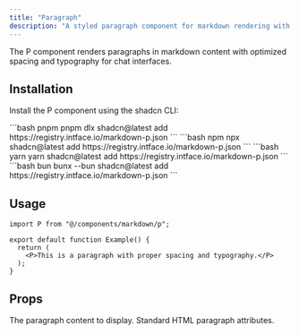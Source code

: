 ```yaml
---
title: "Paragraph"
description: "A styled paragraph component for markdown rendering with proper spacing and typography."
---
```


The P component renders paragraphs in markdown content with optimized spacing and typography for chat interfaces.

## Installation

Install the P component using the shadcn CLI:

<CodeGroup>
  ```bash pnpm 
  pnpm dlx shadcn@latest add https://registry.intface.io/markdown-p.json
  ```
  ```bash npm 
  npx shadcn@latest add https://registry.intface.io/markdown-p.json
  ```
  ```bash yarn 
  yarn shadcn@latest add https://registry.intface.io/markdown-p.json
  ```
  ```bash bun 
  bunx --bun shadcn@latest add https://registry.intface.io/markdown-p.json
  ```
</CodeGroup>

## Usage

```tsx
import P from "@/components/markdown/p";

export default function Example() {
  return (
    <P>This is a paragraph with proper spacing and typography.</P>
  );
}
```

## Props

<ParamField body="children" type="React.ReactNode" required>
  The paragraph content to display.
</ParamField>

<ParamField body="...props" type="React.HTMLAttributes<HTMLParagraphElement>">
  Standard HTML paragraph attributes.
</ParamField>